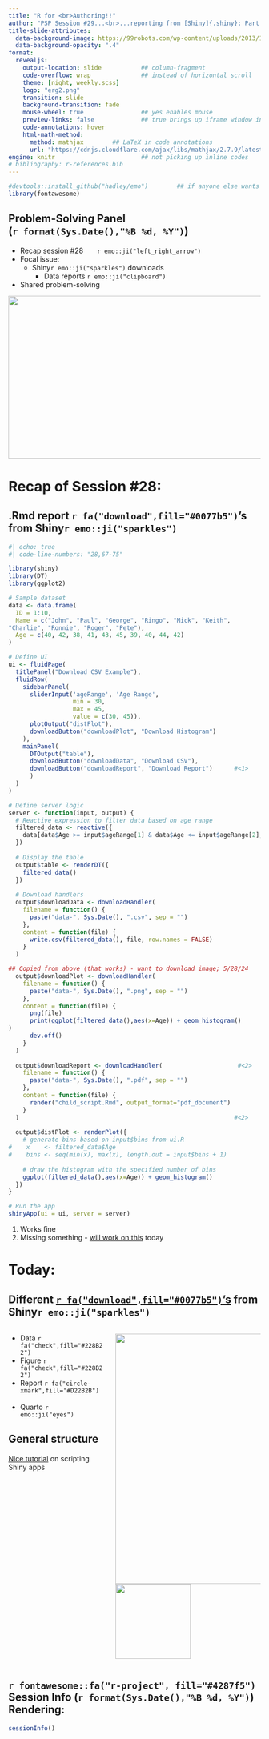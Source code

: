 ```yaml
---
title: "R for <br>Authoring!!" 
author: "PSP Session #29...<br>...reporting from [Shiny]{.shiny}: Part II"
title-slide-attributes: 
  data-background-image: https://99robots.com/wp-content/uploads/2013/10/6-Copywriting-Tips-That-Will-Boost-Your-Conversion-Rates-scaled.jpg
  data-background-opacity: ".4"
format:
  revealjs:
    output-location: slide           ## column-fragment
    code-overflow: wrap              ## instead of horizontal scroll
    theme: [night, weekly.scss]
    logo: "erg2.png"
    transition: slide
    background-transition: fade
    mouse-wheel: true                ## yes enables mouse
    preview-links: false             ## true brings up iframe window instead of "site"
    code-annotations: hover 
    html-math-method: 
      method: mathjax        ## LaTeX in code annotations
      url: "https://cdnjs.cloudflare.com/ajax/libs/mathjax/2.7.9/latest.js?config=TeX-MML-AM_CHTML"
engine: knitr                        ## not picking up inline codes
# bibliography: r-references.bib
---
```


```r
#devtools::install_github("hadley/emo")        ## if anyone else wants to render
library(fontawesome)
```

## Problem-Solving Panel <br>(`r format(Sys.Date(),"%B %d, %Y")`)

::: {layout="[80,20]"}
::: first-column
-   Recap session #28&nbsp;&nbsp;&nbsp;&nbsp;&nbsp;&nbsp;&nbsp;`r emo::ji("left_right_arrow")`
-   Focal issue:
    - [Shiny]{.shiny}`r emo::ji("sparkles")` downloads
      - Data reports `r emo::ji("clipboard")`
-   Shared problem-solving
:::

::: second-column
:::
:::

![](img/title28.JPG){.absolute top="170" right="-120" width="550" height="325"}

# Recap of Session #28: 

## .Rmd report `r fa("download",fill="#0077b5")`'s from [Shiny]{.shiny}`r emo::ji("sparkles")` 

```r
#| echo: true
#| code-line-numbers: "28,67-75"

library(shiny)
library(DT)
library(ggplot2)

# Sample dataset
data <- data.frame(
  ID = 1:10,
  Name = c("John", "Paul", "George", "Ringo", "Mick", "Keith",
"Charlie", "Ronnie", "Roger", "Pete"),
  Age = c(40, 42, 38, 41, 43, 45, 39, 40, 44, 42)
)

# Define UI
ui <- fluidPage(
  titlePanel("Download CSV Example"),
  fluidRow(
    sidebarPanel(
      sliderInput('ageRange', 'Age Range', 
                  min = 30, 
                  max = 45, 
                  value = c(30, 45)),
      plotOutput("distPlot"),
      downloadButton("downloadPlot", "Download Histogram")
    ),
    mainPanel(
      DTOutput("table"),
      downloadButton("downloadData", "Download CSV"),
      downloadButton("downloadReport", "Download Report")      #<1>
      )
  )
)

# Define server logic
server <- function(input, output) {
  # Reactive expression to filter data based on age range
  filtered_data <- reactive({
    data[data$Age >= input$ageRange[1] & data$Age <= input$ageRange[2], ]
  })
  
  # Display the table
  output$table <- renderDT({
    filtered_data()
  })
  
  # Download handlers
  output$downloadData <- downloadHandler(
    filename = function() {
      paste("data-", Sys.Date(), ".csv", sep = "")
    },
    content = function(file) {
      write.csv(filtered_data(), file, row.names = FALSE)
    }
  )

## Copied from above (that works) - want to download image; 5/28/24
  output$downloadPlot <- downloadHandler(          
    filename = function() {
      paste("data-", Sys.Date(), ".png", sep = "")
    },
    content = function(file) {
      png(file)
      print(ggplot(filtered_data(),aes(x=Age)) + geom_histogram()
)
      dev.off()
    }
  )
  
  output$downloadReport <- downloadHandler(                     #<2>
    filename = function() {
      paste("data-", Sys.Date(), ".pdf", sep = "")
    },
    content = function(file) {
      render("child_script.Rmd", output_format="pdf_document")
    }
  )                                                            #<2>
  
  output$distPlot <- renderPlot({
    # generate bins based on input$bins from ui.R
#    x    <- filtered_data$Age
#    bins <- seq(min(x), max(x), length.out = input$bins + 1)
    
    # draw the histogram with the specified number of bins
    ggplot(filtered_data(),aes(x=Age)) + geom_histogram()
  })
}

# Run the app
shinyApp(ui = ui, server = server)
```
1. Works fine
2. Missing something - [will work on this](https://stackoverflow.com/questions/65786335/how-can-you-make-customized-downloadable-reports-in-r-shiny) today

# Today: 

## Different [`r fa("download",fill="#0077b5")`'s](https://mastering-shiny.org/action-transfer.html) from [Shiny]{.shiny}`r emo::ji("sparkles")`

:::: {.columns}
::: {.column width="40%"}
+ Data `r fa("check",fill="#228B22")`
+ Figure `r fa("check",fill="#228B22")`
+ Report `r fa("circle-xmark",fill="#D22B2B")`
<br>
<br>
+ Quarto `r emo::ji("eyes")`

::: {.callout-tip}
## General structure 

[Nice tutorial](https://tilburgsciencehub.com/topics/visualization/data-visualization/dashboarding/shiny-apps/) on scripting [Shiny]{.shiny2} apps
:::

:::

::: {.column width="60%"}
![](https://www.stonybrook.edu/commcms/irpe/about/_data_governance_archive/_files/ReportStandardExample.jpg){.absolute height="500" right="-150"}
![](https://cdn-icons-png.flaticon.com/512/4573/4573148.png){.absolute height="150" top="50" right="-75"}
:::
::::

## `r fontawesome::fa("r-project", fill="#4287f5")` Session Info (`r format(Sys.Date(),"%B %d, %Y")`) Rendering:

```r
sessionInfo()
```

